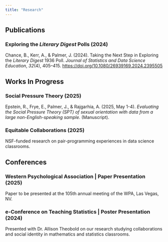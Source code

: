 ```yaml
---
title: "Research"
---
```


## Publications

### Exploring the *Literary Digest* Polls (2024)

Chance, B., Kerr, A., & Palmer, J. (2024). Taking the Next Step in Exploring the *Literary Digest* 1936 Poll. *Journal of Statistics and Data Science Education*, *32*(4), 405–415. <https://doi.org/10.1080/26939169.2024.2395505>

## Works In Progress

### Social Pressure Theory (2025)

Epstein, R., Frye, E., Palmer, J., & Rajgarhia, A. (2025, May 1-4). *Evaluating the Social Pressure Theory (SPT) of sexual orientation with data from a large non-English-speaking sample.* (Manuscript).

### Equitable Collaborations (2025)

NSF-funded research on pair-programming experiences in data science classrooms.

## Conferences

### Western Psychological Association \| Paper Presentation (2025)

Paper to be presented at the 105th annual meeting of the WPA, Las Vegas, NV.

### e-Conference on Teaching Statistics \| Poster Presentation (2024)

Presented with Dr. Allison Theobold on our research studying collaborations and social identity in mathematics and statistics classrooms.

